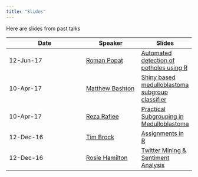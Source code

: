 ```yaml
---
title: "Slides"
---
```


Here are slides from past talks


Date        | Speaker  | Slides
----------- | -------- | -------
12-Jun-17   | [Roman Popat](https://twitter.com/rmnppt) | [Automated detection of potholes using R](slides/2017_06_roman.html)
10-Apr-17   | [Matthew Bashton](https://twitter.com/mattbashton) | [Shiny based medulloblastoma subgroup classifier](slides/MattBashton_R_NE_talk.pdf)
10-Apr-17    | [Reza Rafiee](https://twitter.com/gh_rafiee) | [Practical Subgrouping in Medulloblastoma](slides/RezaRafiee_MIMIC_100417.pdf)
12-Dec-16   | [Tim Brock](https://twitter.com/TimBrock_DtD) | [Assignments in R](http://datatodisplay.com/scrapbook/assignments/)
12-Dec-16   |  [Rosie Hamilton](https://twitter.com/Rosicadia) | [Twitter Mining & Sentiment Analysis](fslides/twittermining.odp)
